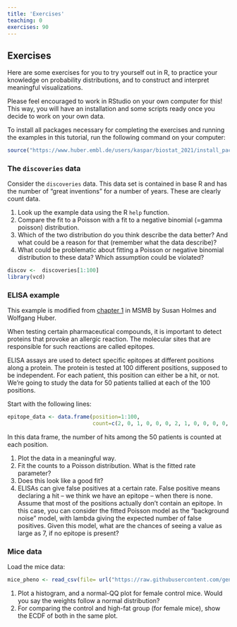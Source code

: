 ```yaml
---
title: 'Exercises'
teaching: 0
exercises: 90
---
```


## Exercises

Here are some exercises for you to try yourself out in R, to practice your knowledge on probability distributions, and to construct and interpret meaningful visualizations.  

Please feel encouraged to work in RStudio on your own computer for this! This way, you will have an installation and some scripts ready once you decide to work on your own data.  

To install all packages necessary for completing the exercises and running the examples in this tutorial, run the following command on your computer:

```r
source("https://www.huber.embl.de/users/kaspar/biostat_2021/install_packages_biostat.R")
```


### The `discoveries` data

Consider the `discoveries` data. This data set is contained in base R and has the number of "great inventions" for a number of years. These are clearly count data. 



1. Look up the example data using the R `help` function.  
2. Compare the fit to a Poisson with a fit to a negative binomial (=gamma poisson) distribution.  
3. Which of the two distribution do you think describe the data better? And what could be a reason for that (remember what the data describe)?  
4. What could be problematic about fitting a Poisson or negative binomial distribution to these data? Which assumption could be violated?  

```r
discov <-  discoveries[1:100]
library(vcd)
```


### ELISA example

This example is modified from [chapter 1](https://www.huber.embl.de/msmb/Chap-Generative.html) in MSMB by Susan Holmes and Wolfgang Huber.

When testing certain pharmaceutical compounds, it is important to detect proteins that provoke an allergic reaction. The molecular sites that are responsible for such reactions are called epitopes. 

ELISA assays are used to detect specific epitopes at different positions along a protein. The protein is tested at 100 different positions, supposed to be independent. For each patient, this position can either be a hit, or not.
We’re going to study the data for 50 patients tallied at each of the 100 positions.

Start with the following lines:
```r
epitope_data <- data.frame(position=1:100,
                           count=c(2, 0, 1, 0, 0, 0, 2, 1, 0, 0, 0, 0, 0, 0, 0, 0, 0, 1, 1, 1, 0, 0, 1, 0, 1, 0, 0, 0, 1, 0, 0, 0, 0, 1, 0, 1, 1, 0, 1, 2, 2, 7, 1, 0, 2, 0, 1, 0, 1, 1, 1, 1, 0, 1, 0, 0, 0, 0, 1, 2, 2, 1, 0, 0, 0, 0, 0, 1, 0, 0, 0, 1, 1, 0, 0, 1, 1, 0, 0, 0, 0, 1, 0, 0, 0, 1, 0, 1, 0, 0, 1, 1, 0, 0, 1, 1, 0, 0, 1, 0))
```
In this data frame, the number of hits among the 50 patients is counted at each position.


1. Plot the data in a meaningful way.  
2. Fit the counts to a Poisson distribution. What is the fitted rate parameter?  
3. Does this look like a good fit?  
4. ELISAs can give false positives at a certain rate. False positive means declaring a hit – we think we have an epitope – when there is none. Assume that most of the positions actually don't contain an epitope. In this case, you can consider the fitted Poisson model as the "background noise" model, with lambda giving the expected number of false positives. Given this model, what are the chances of seeing a value as large as 7, if no epitope is present?


### Mice data

Load the mice data:
```r
mice_pheno <- read_csv(file= url("https://raw.githubusercontent.com/genomicsclass/dagdata/master/inst/extdata/mice_pheno.csv"))
```

1. Plot a histogram, and a normal-QQ plot for female control mice. Would you say the weights follow a normal distribution?
2. For comparing the control and high-fat group (for female mice), show the ECDF of both in the same plot.

